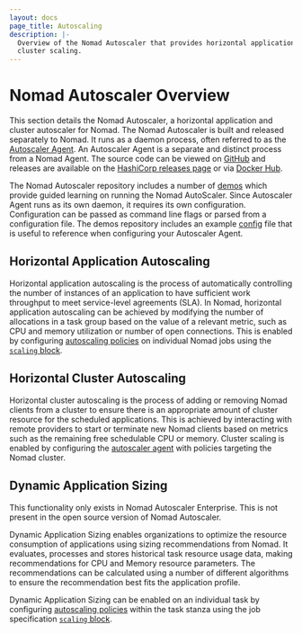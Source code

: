 ```yaml
---
layout: docs
page_title: Autoscaling
description: |-
  Overview of the Nomad Autoscaler that provides horizontal application and
  cluster scaling.
---
```


# Nomad Autoscaler Overview

This section details the Nomad Autoscaler, a horizontal application and cluster
autoscaler for Nomad. The Nomad Autoscaler is built and released separately to
Nomad. It runs as a daemon process, often referred to as the [Autoscaler Agent][autoscaler_agent].
An Autoscaler Agent is a separate and distinct process from a Nomad Agent. The 
source code can be viewed on [GitHub][autoscaler_github] and releases are available
on the [HashiCorp releases page][autoscaler_releases] or via [Docker Hub][autoscaler_dockerhub].

The Nomad Autoscaler repository includes a number of [demos][autoscaler_demo]
which provide guided learning on running the Nomad AutoScaler. Since Autoscaler
Agent runs as its own daemon, it requires its own configuration. Configuration
can be passed as command line flags or parsed from a configuration file. The demos
repository includes an example [config][autoscaler_config] file that is useful to
reference when configuring your Autoscaler Agent.

## Horizontal Application Autoscaling

Horizontal application autoscaling is the process of automatically controlling the
number of instances of an application to have sufficient work throughput to meet
service-level agreements (SLA). In Nomad, horizontal application autoscaling can
be achieved by modifying the number of allocations in a task group based on the
value of a relevant metric, such as CPU and memory utilization or number of open
connections. This is enabled by configuring [autoscaling policies][autoscaling_policy]
on individual Nomad jobs using the [`scaling` block][scaling_block].

## Horizontal Cluster Autoscaling

Horizontal cluster autoscaling is the process of adding or removing Nomad clients
from a cluster to ensure there is an appropriate amount of cluster resource for
the scheduled applications. This is achieved by interacting with remote providers
to start or terminate new Nomad clients based on metrics such as the remaining
free schedulable CPU or memory. Cluster scaling is enabled by configuring the
[autoscaler agent](/nomad/tools/autoscaling/agent#dir) with policies targeting the Nomad
cluster.

## Dynamic Application Sizing

<EnterpriseAlert>
  This functionality only exists in Nomad Autoscaler Enterprise. This is not
  present in the open source version of Nomad Autoscaler.
</EnterpriseAlert>

Dynamic Application Sizing enables organizations to optimize the resource
consumption of applications using sizing recommendations from Nomad. It evaluates,
processes and stores historical task resource usage data, making recommendations
for CPU and Memory resource parameters. The recommendations can be calculated
using a number of different algorithms to ensure the recommendation best fits
the application profile.

Dynamic Application Sizing can be enabled on an individual task by configuring
[autoscaling policies][autoscaling_policy] within the task stanza using the job
specification [`scaling` block][scaling_block].

[scaling_block]: /nomad/docs/job-specification/scaling#scaling-stanza
[autoscaling_policy]: /nomad/tools/autoscaling/policy
[autoscaler_github]: https://github.com/hashicorp/nomad-autoscaler
[autoscaler_releases]: https://releases.hashicorp.com/nomad-autoscaler/
[autoscaler_dockerhub]: https://hub.docker.com/r/hashicorp/nomad-autoscaler
[autoscaler_demo]: https://github.com/hashicorp/nomad-autoscaler-demos
[autoscaler_config]: https://github.com/hashicorp/nomad-autoscaler-demos/blob/1ecd9f32c749f1faaf4154b8a7e57fa68642fd33/cloud/demos/on-demand-batch/aws/jobs/autoscaler.nomad.tpl#L20
[autoscaler_agent]: /nomad/tools/autoscaling/agent
